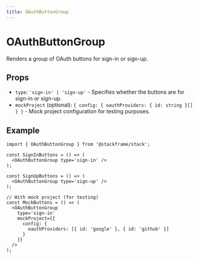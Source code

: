 ```yaml
---
title: OAuthButtonGroup
---
```


# OAuthButtonGroup

Renders a group of OAuth buttons for sign-in or sign-up.

## Props

- `type`: `'sign-in' | 'sign-up'` - Specifies whether the buttons are for sign-in or sign-up.
- `mockProject` (optional): `{ config: { oauthProviders: { id: string }[] } }` - Mock project configuration for testing purposes.

## Example

```tsx
import { OAuthButtonGroup } from '@stackframe/stack';

const SignInButtons = () => (
  <OAuthButtonGroup type='sign-in' />
);

const SignUpButtons = () => (
  <OAuthButtonGroup type='sign-up' />
);

// With mock project (for testing)
const MockButtons = () => (
  <OAuthButtonGroup
    type='sign-in'
    mockProject={{
      config: {
        oauthProviders: [{ id: 'google' }, { id: 'github' }]
      }
    }}
  />
);
```
